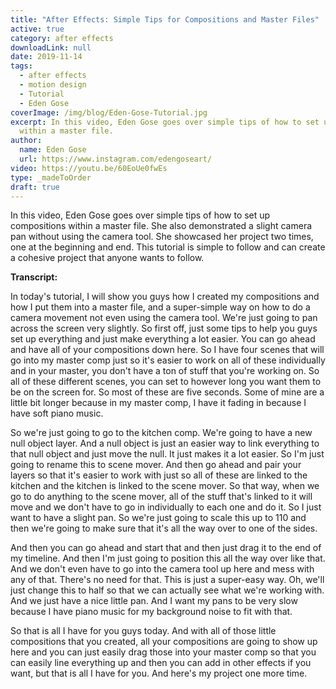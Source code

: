 ```yaml
---
title: "After Effects: Simple Tips for Compositions and Master Files"
active: true
category: after effects
downloadLink: null
date: 2019-11-14
tags:
  - after effects
  - motion design
  - Tutorial
  - Eden Gose
coverImage: /img/blog/Eden-Gose-Tutorial.jpg
excerpt: In this video, Eden Gose goes over simple tips of how to set up compositions
  within a master file.
author:
  name: Eden Gose
  url: https://www.instagram.com/edengoseart/
video: https://youtu.be/60EoUe0fwEs
type: _madeToOrder
draft: true
---
```


In this video, Eden Gose goes over simple tips of how to set up compositions within a master file. She also demonstrated a slight camera pan without using the camera tool. She showcased her project two times, one at the beginning and end. This tutorial is simple to follow and can create a cohesive project that anyone wants to follow.

**Transcript:**

In today's tutorial, I will show you guys how I created my compositions and how I put them into a master file, and a super-simple way on how to do a camera movement not even using the camera tool. We're just going to pan across the screen very slightly. So first off, just some tips to help you guys set up everything and just make everything a lot easier. You can go ahead and have all of your compositions down here. So I have four scenes that will go into my master comp just so it's easier to work on all of these individually and in your master, you don't have a ton of stuff that you're working on. So all of these different scenes, you can set to however long you want them to be on the screen for. So most of these are five seconds. Some of mine are a little bit longer because in my master comp, I have it fading in because I have soft piano music.

So we're just going to go to the kitchen comp. We're going to have a new null object layer. And a null object is just an easier way to link everything to that null object and just move the null. It just makes it a lot easier. So I'm just going to rename this to scene mover. And then go ahead and pair your layers so that it's easier to work with just so all of these are linked to the kitchen and the kitchen is linked to the scene mover. So that way, when we go to do anything to the scene mover, all of the stuff that's linked to it will move and we don't have to go in individually to each one and do it. So I just want to have a slight pan. So we're just going to scale this up to 110 and then we're going to make sure that it's all the way over to one of the sides.

And then you can go ahead and start that and then just drag it to the end of my timeline. And then I'm just going to position this all the way over like that. And we don't even have to go into the camera tool up here and mess with any of that. There's no need for that. This is just a super-easy way. Oh, we'll just change this to half so that we can actually see what we're working with. And we just have a nice little pan. And I want my pans to be very slow because I have piano music for my background noise to fit with that.

So that is all I have for you guys today. And with all of those little compositions that you created, all your compositions are going to show up here and you can just easily drag those into your master comp so that you can easily line everything up and then you can add in other effects if you want, but that is all I have for you. And here's my project one more time.
